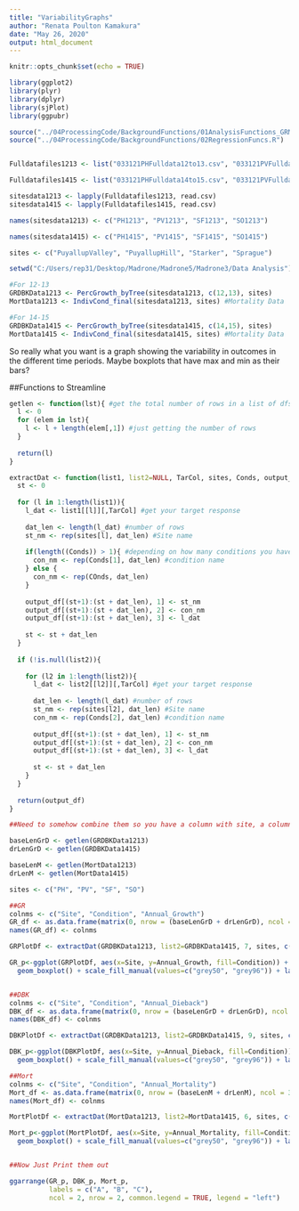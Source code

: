 ```yaml
---
title: "VariabilityGraphs"
author: "Renata Poulton Kamakura"
date: "May 26, 2020"
output: html_document
---
```


```r
knitr::opts_chunk$set(echo = TRUE)

library(ggplot2)
library(plyr)
library(dplyr)
library(sjPlot)
library(ggpubr)

source("../04ProcessingCode/BackgroundFunctions/01AnalysisFunctions_GRMort.R")
source("../04ProcessingCode/BackgroundFunctions/02RegressionFuncs.R")


Fulldatafiles1213 <- list("033121PHFulldata12to13.csv", "033121PVFulldata12to13.csv", "033121SFFulldata12to13.csv", "033121SOFulldata12to13.csv")

Fulldatafiles1415 <- list("033121PHFulldata14to15.csv", "033121PVFulldata14to15.csv", "033121SFFulldata14to15.csv", "033121SOFulldata14to15.csv")

sitesdata1213 <- lapply(Fulldatafiles1213, read.csv)
sitesdata1415 <- lapply(Fulldatafiles1415, read.csv)

names(sitesdata1213) <- c("PH1213", "PV1213", "SF1213", "SO1213") 

names(sitesdata1415) <- c("PH1415", "PV1415", "SF1415", "SO1415")

sites <- c("PuyallupValley", "PuyallupHill", "Starker", "Sprague")

setwd("C:/Users/rep31/Desktop/Madrone/Madrone5/Madrone3/Data Analysis") #easier directory to work from

#For 12-13
GRDBKData1213 <- PercGrowth_byTree(sitesdata1213, c(12,13), sites)
MortData1213 <- IndivCond_final(sitesdata1213, sites) #Mortality Data

#For 14-15
GRDBKData1415 <- PercGrowth_byTree(sitesdata1415, c(14,15), sites)
MortData1415 <- IndivCond_final(sitesdata1415, sites) #Mortality Data

```

So really what you want is a graph showing the variability in outcomes in the different time periods. Maybe boxplots that have max and min as their bars? 

##Functions to Streamline

```r
getlen <- function(lst){ #get the total number of rows in a list of dfs
  l <- 0
  for (elem in lst){
    l <- l + length(elem[,1]) #just getting the number of rows
  }
  
  return(l)
}

extractDat <- function(list1, list2=NULL, TarCol, sites, Conds, output_df){
  st <- 0
  
  for (l in 1:length(list1)){
    l_dat <- list1[[l]][,TarCol] #get your target response 
    
    dat_len <- length(l_dat) #number of rows
    st_nm <- rep(sites[l], dat_len) #Site name
    
    if(length((Conds)) > 1){ #depending on how many conditions you have
      con_nm <- rep(Conds[1], dat_len) #condition name
    } else {
      con_nm <- rep(COnds, dat_len)
    }
    
    output_df[(st+1):(st + dat_len), 1] <- st_nm
    output_df[(st+1):(st + dat_len), 2] <- con_nm
    output_df[(st+1):(st + dat_len), 3] <- l_dat
    
    st <- st + dat_len
  } 
  
  if (!is.null(list2)){
    
    for (l2 in 1:length(list2)){
      l_dat <- list2[[l2]][,TarCol] #get your target response 
      
      dat_len <- length(l_dat) #number of rows
      st_nm <- rep(sites[l2], dat_len) #Site name
      con_nm <- rep(Conds[2], dat_len) #condition name
      
      output_df[(st+1):(st + dat_len), 1] <- st_nm
      output_df[(st+1):(st + dat_len), 2] <- con_nm
      output_df[(st+1):(st + dat_len), 3] <- l_dat
      
      st <- st + dat_len
    }
  }
  
  return(output_df)
}
```


```r
##Need to somehow combine them so you have a column with site, a column with year or site condition, and then the value you want

baseLenGrD <- getlen(GRDBKData1213)
drLenGrD <- getlen(GRDBKData1415)

baseLenM <- getlen(MortData1213)
drLenM <- getlen(MortData1415)

sites <- c("PH", "PV", "SF", "SO")

##GR
colnms <- c("Site", "Condition", "Annual_Growth")
GR_df <- as.data.frame(matrix(0, nrow = (baseLenGrD + drLenGrD), ncol = 3))
names(GR_df) <- colnms

GRPlotDf <- extractDat(GRDBKData1213, list2=GRDBKData1415, 7, sites, c("Baseline", "Stress"), GR_df)

GR_p<-ggplot(GRPlotDf, aes(x=Site, y=Annual_Growth, fill=Condition)) +
  geom_boxplot() + scale_fill_manual(values=c("grey50", "grey96")) + labs(y= "Annual Growth (cm)") + theme_classic()


##DBK
colnms <- c("Site", "Condition", "Annual_Dieback")
DBK_df <- as.data.frame(matrix(0, nrow = (baseLenGrD + drLenGrD), ncol = 3))
names(DBK_df) <- colnms

DBKPlotDf <- extractDat(GRDBKData1213, list2=GRDBKData1415, 9, sites, c("Baseline", "Stress"), DBK_df)

DBK_p<-ggplot(DBKPlotDf, aes(x=Site, y=Annual_Dieback, fill=Condition)) +
  geom_boxplot() + scale_fill_manual(values=c("grey50", "grey96")) + labs(y= "Annual Dieback (cm)") + theme_classic()

##Mort
colnms <- c("Site", "Condition", "Annual_Mortality")
Mort_df <- as.data.frame(matrix(0, nrow = (baseLenM + drLenM), ncol = 3))
names(Mort_df) <- colnms

MortPlotDf <- extractDat(MortData1213, list2=MortData1415, 6, sites, c("Baseline", "Stress"), Mort_df)

Mort_p<-ggplot(MortPlotDf, aes(x=Site, y=Annual_Mortality, fill=Condition)) +
  geom_boxplot() + scale_fill_manual(values=c("grey50", "grey96")) + labs(y= "Annual Percent Mortality") + theme_classic()


##Now Just Print them out

ggarrange(GR_p, DBK_p, Mort_p, 
          labels = c("A", "B", "C"),
          ncol = 2, nrow = 2, common.legend = TRUE, legend = "left")



```